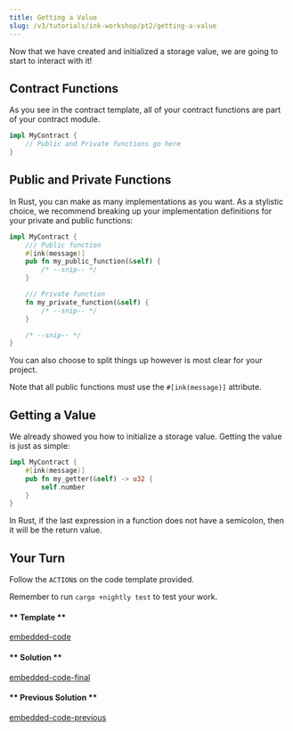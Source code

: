 ```yaml
---
title: Getting a Value
slug: /v3/tutorials/ink-workshop/pt2/getting-a-value
---
```


Now that we have created and initialized a storage value, we are going to start to interact with it!

## Contract Functions

As you see in the contract template, all of your contract functions are part of your contract module.

```rust
impl MyContract {
    // Public and Private functions go here
}
```

## Public and Private Functions

In Rust, you can make as many implementations as you want. As a stylistic choice, we recommend
breaking up your implementation definitions for your private and public functions:

```rust
impl MyContract {
    /// Public function
    #[ink(message)]
    pub fn my_public_function(&self) {
        /* --snip-- */
    }

    /// Private function
    fn my_private_function(&self) {
        /* --snip-- */
    }

    /* --snip-- */
}
```

You can also choose to split things up however is most clear for your project.

Note that all public functions must use the `#[ink(message)]` attribute.

## Getting a Value

We already showed you how to initialize a storage value. Getting the value is just as simple:

```rust
impl MyContract {
    #[ink(message)]
    pub fn my_getter(&self) -> u32 {
        self.number
    }
}
```

In Rust, if the last expression in a function does not have a semicolon, then it will be the return value.

## Your Turn

Follow the `ACTION`s on the code template provided.

Remember to run `cargo +nightly test` to test your work.

<!-- tabs:start -->

#### ** Template **

[embedded-code](./assets/1.3-template.rs ':include :type=code embed-template')

#### ** Solution **

[embedded-code-final](./assets/1.3-finished-code.rs ':include :type=code embed-final')

#### ** Previous Solution **

[embedded-code-previous](./assets/1.2-finished-code.rs ':include :type=code embed-previous')

<!-- tabs:end -->